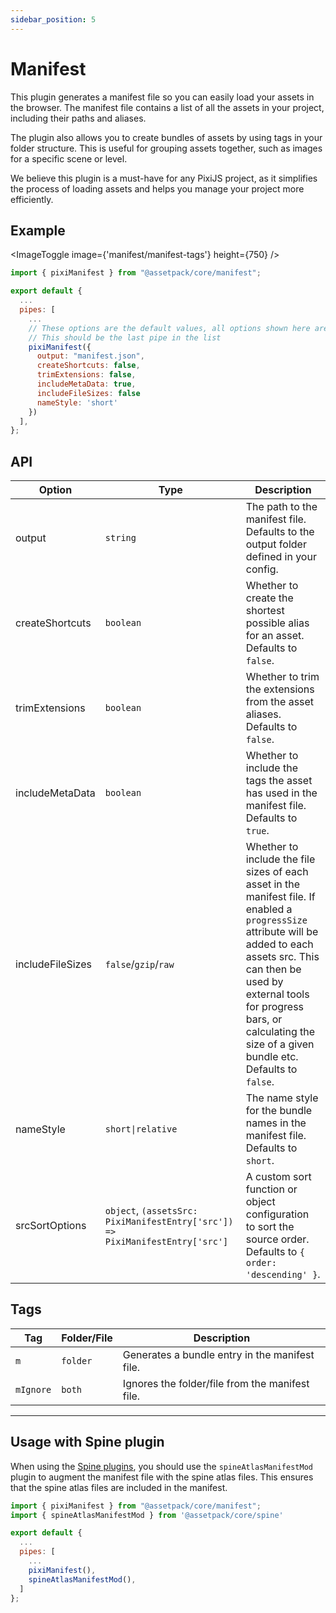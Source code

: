 ```yaml
---
sidebar_position: 5
---
```



# Manifest

This plugin generates a manifest file so you can easily load your assets in the browser. The manifest file contains a list of all the assets in your project, including their paths and aliases.

The plugin also allows you to create bundles of assets by using tags in your folder structure. This is useful for grouping assets together, such as images for a specific scene or level.

We believe this plugin is a must-have for any PixiJS project, as it simplifies the process of loading assets and helps you manage your project more efficiently.

## Example

<ImageToggle image={'manifest/manifest-tags'} height={750} />

```js
import { pixiManifest } from "@assetpack/core/manifest";

export default {
  ...
  pipes: [
    ...
    // These options are the default values, all options shown here are optional
    // This should be the last pipe in the list
    pixiManifest({
      output: "manifest.json",
      createShortcuts: false,
      trimExtensions: false,
      includeMetaData: true,
      includeFileSizes: false
      nameStyle: 'short'
    })
  ],
};
```

## API

| Option           | Type                                                                          | Description                                                                                                                                                                                                                                                                        |
| ---------------- | ----------------------------------------------------------------------------- | ---------------------------------------------------------------------------------------------------------------------------------------------------------------------------------------------------------------------------------------------------------------------------------- |
| output           | `string`                                                                      | The path to the manifest file.<br />Defaults to the output folder defined in your config.                                                                                                                                                                                          |
| createShortcuts  | `boolean`                                                                     | Whether to create the shortest possible alias for an asset.<br />Defaults to `false`.                                                                                                                                                                                              |
| trimExtensions   | `boolean`                                                                     | Whether to trim the extensions from the asset aliases. <br />Defaults to `false`.                                                                                                                                                                                                  |
| includeMetaData  | `boolean`                                                                     | Whether to include the tags the asset has used in the manifest file. <br />Defaults to `true`.                                                                                                                                                                                     |
| includeFileSizes | `false`/`gzip`/`raw`                                                          | Whether to include the file sizes of each asset in the manifest file. If enabled a `progressSize` attribute will be added to each assets src. This can then be used by external tools for progress bars, or calculating the size of a given bundle etc. <br />Defaults to `false`. |
| nameStyle        | `short\|relative`                                                             | The name style for the bundle names in the manifest file.<br />Defaults to `short`.                                                                                                                                                                                                |
| srcSortOptions   | `object`, `(assetsSrc: PixiManifestEntry['src']) => PixiManifestEntry['src']` | A custom sort function or object configuration to sort the source order. <br />Defaults to `{ order: 'descending' }`.                                                                                                                                                              |

## Tags

| Tag       | Folder/File | Description                                     |
| --------- | ----------- | ----------------------------------------------- |
| `m`       | `folder`    | Generates a bundle entry in the manifest file.  |
| `mIgnore` | `both`      | Ignores the folder/file from the manifest file. |

---

## Usage with Spine plugin

When using the [Spine plugins](/docs/guide/pipes/spine), you should use the `spineAtlasManifestMod` plugin to augment the manifest file with the spine atlas files. This ensures that the spine atlas files are included in the manifest.

```js
import { pixiManifest } from "@assetpack/core/manifest";
import { spineAtlasManifestMod } from '@assetpack/core/spine'

export default {
  ...
  pipes: [
    ...
    pixiManifest(),
    spineAtlasManifestMod(),
  ]
};
```
